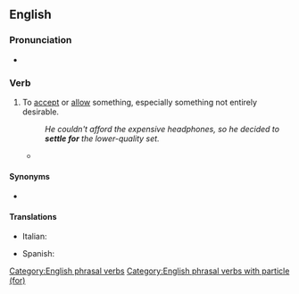 ==English==

===Pronunciation===
* {{audio|en|En-au-settle for.ogg|Audio (AU)}}

===Verb===
{{en-verb|*}}

# {{lb|en|idiomatic}} To [[accept]] or [[allow]] something, especially something not entirely desirable.
#: ''He couldn't afford the expensive headphones, so he decided to '''settle for''' the lower-quality set.''
#* {{quote-journal
|en
|date=June 4, 2011
|author=Phil McNulty
|title=England 2 - 2 Switzerland
|work=BBC
|url=http://news.bbc.co.uk/sport2/hi/football/13553428.stm
|page=
|passage=As the game entered three minutes of stoppage time, both sides almost snatched the win. Substitute Admir Mehmedi was inches away with Hart beaten and Stewart Downing, on for Walcott, shot weakly into the side-netting with the last kick of the game as England had to '''settle for''' a point.}}

====Synonyms====
* {{l|en|make do with}}

====Translations====
{{trans-top|To accept or allow something, especially something not entirely desirable.}}
* Italian: {{t+|it|accontentarsi}}
{{trans-mid}}
* Spanish: {{t+|es|conformar}} {{qualifier|pronominal}}
{{trans-bottom}}

[[Category:English phrasal verbs]]
[[Category:English phrasal verbs with particle (for)]]